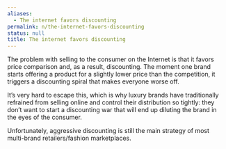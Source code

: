 ```yaml
---
aliases:
  - The internet favors discounting
permalink: n/the-internet-favors-discounting
status: null
title: The internet favors discounting
---
```

The problem with selling to the consumer on the Internet is that it favors price comparison and, as a result, discounting. The moment one brand starts offering a product for a slightly lower price than the competition, it triggers a discounting spiral that makes everyone worse off.

It’s very hard to escape this, which is why luxury brands have traditionally refrained from selling online and control their distribution so tightly: they don’t want to start a discounting war that will end up diluting the brand in the eyes of the consumer.

Unfortunately, aggressive discounting is still the main strategy of most multi-brand retailers/fashion marketplaces.
